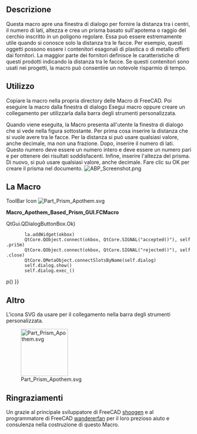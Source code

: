 <languages/>
{{Macro/it
|Name=Apothem Based Prism
|Translate=Prisma da apotema
|Icon=Part Prism Apothem.svg
|Description=Interfaccia grafica per creare un prisma basato sull'apotema (inraggio) inserita dall'utente.
|Author=Quick61
|Version=1.0
|Date=2014-12-31
|Download=[https://www.freecadweb.org/wiki/images/4/4e/Part_Prism_Apothem.svg ToolBar Icon]
|FCVersion=All
}}

<span id="Description"></span>
== Descrizione ==

Questa macro apre una finestra di dialogo per fornire la distanza tra i centri, il numero di lati, altezza e crea un prisma basato sull'apotema o raggio del cerchio inscritto in un poligono regolare. Essa può essere estremamente utile quando si conosce solo la distanza tra le facce. Per esempio, questi oggetti possono essere i contenitori esagonali di plastica o di metallo offerti dai fornitori. La maggior parte dei fornitori definisce le caratteristiche di questi prodotti indicando la distanza tra le facce. Se questi contenitori sono usati nei progetti, la macro può consentire un notevole risparmio di tempo. 

<span id="How_To_Use"></span>
== Utilizzo ==

Copiare la macro nella propria directory delle Macro di FreeCAD. Poi eseguire la macro dalla finestra di dialogo Esegui macro oppure creare un collegamento per utilizzarla dalla barra degli strumenti personalizzata.  

Quando viene eseguita, la Macro presenta all'utente la finestra di dialogo che si vede nella figura sottostante. Per prima cosa inserire la distanza che si vuole avere tra le facce. Per la distanza si può usare qualsiasi valore, anche decimale, ma non una frazione. Dopo, inserire il numero di lati. Questo numero deve essere un numero intero e deve essere un numero pari e per ottenere dei risultati soddisfacenti. Infine, inserire l'altezza del prisma. Di nuovo, si può usare qualsiasi valore, anche decimale. Fare clic su OK per creare il prisma nel documento. 
[[Image:ABP Screenshot.png|center]]
<span id="The_Macro"></span>
==La Macro==

ToolBar Icon [[Image:Part_Prism_Apothem.svg]]

'''Macro_Apothem_Based_Prism_GUI.FCMacro'''

{{MacroCode|code=
# # # # # # # # # # #
#
# Apothem Based Prism
#
# This script will take the input of the distance between flats, (apothem, aka inradius), 
# and the number of sidesfor a regular polygon along with a height and produce a 
# correctly sized prism derived from the circumradius.
#
# # # # # # # # # # #
 
import FreeCAD, FreeCADGui, Part, PartGui, math
from FreeCAD import Base
from PySide import QtGui, QtCore
from math import cos, radians
App = FreeCAD
Gui = FreeCADGui
 
class p():
 
 
    def priSm(self):
 
        try:
            dbf = float(self.d1.text())
            nos = int(self.d2.text())
            hth = float(self.d3.text())
            aR = dbf / 2
            op1 = 180/float(nos)
            coS = cos(math.radians(op1))
            cR = aR / coS
            prism=App.ActiveDocument.addObject("Part::Prism","Prism")
            prism.Polygon=nos
            prism.Circumradius=cR
            prism.Height=hth
            prism.Placement=Base.Placement(Base.Vector(0.00,0.00,0.00),Base.Rotation(0.00,0.00,0.00,1.00))
            prism.Label='Prism'
            App.ActiveDocument.recompute()
            Gui.SendMsgToActiveView("ViewFit")
        except:
            FreeCAD.Console.PrintError("Unable to complete task")
 
            self.close()
 
    def close(self):
        self.dialog.hide()
 
 
#
# Make dialog box and get input for distance between flats, number of sides, and height
#
 
    def __init__(self):
        self.dialog = None
 
        self.dialog = QtGui.QDialog()
        self.dialog.resize(280,110)
 
        self.dialog.setWindowTitle("Apothem Based Prism")
        la = QtGui.QVBoxLayout(self.dialog)
 
        iN1 = QtGui.QLabel("Distance Between Flats")
        la.addWidget(iN1)
        self.d1 = QtGui.QLineEdit()
        la.addWidget(self.d1)
 
        iN2 = QtGui.QLabel("Number Of Sides (Best results - use even numbers)")
        la.addWidget(iN2)
        self.d2 = QtGui.QLineEdit()
        la.addWidget(self.d2)
 
        iN3 = QtGui.QLabel("Prism Height")
        la.addWidget(iN3)
        self.d3 = QtGui.QLineEdit()
        la.addWidget(self.d3)
 
        okbox = QtGui.QDialogButtonBox(self.dialog)
        okbox.setOrientation(QtCore.Qt.Horizontal)
        okbox.setStandardButtons(QtGui.QDialogButtonBox.Cancel{{!}}QtGui.QDialogButtonBox.Ok)
        la.addWidget(okbox)
        QtCore.QObject.connect(okbox, QtCore.SIGNAL("accepted()"), self.priSm)
        QtCore.QObject.connect(okbox, QtCore.SIGNAL("rejected()"), self.close)
        QtCore.QMetaObject.connectSlotsByName(self.dialog)
        self.dialog.show()
        self.dialog.exec_()
 
p()
}}

== Altro ==
L'icona SVG da usare per il collegamento nella barra degli strumenti personalizzata.
 
[[Image:Part Prism Apothem.svg|128px]]
 
== Ringraziamenti ==
Un grazie al principale sviluppatore di FreeCAD [http://forum.freecadweb.org/memberlist.php?mode=viewprofile&u=765 shoogen] e al programmatore di FreeCAD [http://forum.freecadweb.org/memberlist.php?mode=viewprofile&u=1375 wandererfan] per il loro prezioso aiuto e consulenza nella costruzione di questo Macro.
{{clear}}